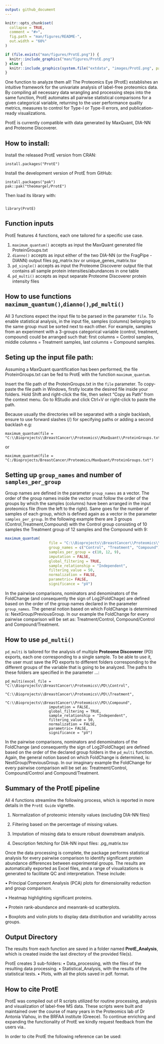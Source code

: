```yaml
---
output: github_document
---
```


<!-- README.md is generated from README.Rmd. Please edit that file -->

```r
knitr::opts_chunk$set(
  collapse = TRUE,
  comment = "#>",
  fig.path = "man/figures/README-",
  out.width = "60%"
)
```



```r
if (file.exists("man/figures/ProtE.png")) {
  knitr::include_graphics("man/figures/ProtE.png") 
} else {
  knitr::include_graphics(system.file("extdata", "images/ProtE.png", package = "ProtE"))
}
```
















One function to analyze them all! The Proteomics Eye (ProtE) establishes an intuitive framework for the univariate analysis of label-free proteomics data. By compiling all necessary data wrangling and processing steps into the same function, ProtE automates all pairwise statistical comparisons for a given categorical variable, returning to the user performance quality metrics, measures to control for Type-I or Type-II errors, and publication-ready visualizations. 

ProtE is currently compatible with data generated by MaxQuant, DIA-NN and Proteome Discoverer.

## How to install:
Install the released ProtE version from CRAN:
```
install.packages("ProtE")
```
Install the development version of ProtE from GitHub:

```
install.packages("pak")
pak::pak("theomargel/ProtE")
```
Then load its library with:
```

library(ProtE)
```


## Function inputs

ProtE features 4 functions, each one tailored for a specific use case.

1.  ```maximum_quantum()``` accepts as input the MaxQuant generated file ProteinGroups.txt
2.  ```dianno()``` accepts as input either of the two DIA-NN (or the FragPipe - DIANN) output files pg_matrix.tsv or unique_genes_matrix.tsv
3.  ```pd_single()``` accepts as input the Proteome Discoverer output file that contains all sample protein intensities/abundances in one table
4.  ```pd_multi()``` accepts as input separate Proteome Discoverer protein intensity files

 
## How to use functions `maximum_quantum()`,`dianno()`,`pd_multi()`
All 3 functions expect the input file to be parsed in the parameter ```file```. To enable statistical analysis, in the input file, samples (columns) belonging to the same group must be sorted next to each other. For example, samples from an experiment with a 3-groups categorical variable (control, treatment, compound) could be arranged such that: first columns = Control samples, middle columns = Treatment samples, last columns = Compound samples.

## Seting up the input file path:
Assuming a MaxQuant quantification has been performed, the file ProteinGroups.txt can be fed to ProtE with the function `maximum_quantum`. 

Insert the file path of the ProteinGroups.txt in the ```file``` parameter. To copy-paste the file path in Windows, firstly locate the desired file inside your folders. Hold Shift and right-click the file, then select "Copy as Path" from the context menu. Go to RStudio and click Ctrl+V or right-click to paste the path. 

Because usually the directories will be separated with a single backlash, ensure to use forward slashes (/) for specifying paths or adding a second backlash
e.g:
```
maximum_quantum(file = "C:\\Bioprojects\\BreastCancer\\Proteomics\\MaxQuant\\ProteinGroups.txt")
```
or 
```
maximum_quantum(file = "C:/Bioprojects/BreastCancer/Proteomics/MaxQuant/ProteinGroups.txt")
```

## Setting up `group_names` and number of `samples_per_group`
Group names are defined in the parameter ```group_names``` as a vector. The order of the group names inside the vector must follow the order of the groups by which the samples (columns) have been arranged in the input proteomics file (from the left to the right). Same goes for the number of samples of each group, which is defined again as a vector in the parameter ```samples_per_group```. In the following example there are 3 groups (Control,Treatment,Compound) with the Control group consisting of 10 samples the Treatment group of 12 samples and the Compound with 9:

```r

maximum_quantum(
                    file = "C:\\Bioprojects\\BreastCancer\\Proteomics\\MaxQuant\\ProteinGroups.txt",
                    group_names = c("Control", "Treatment", "Compound"),
                    samples_per_group = c(10, 12, 9),
                    imputation = FALSE,
                    global_filtering = TRUE,
                    sample_relationship = "Independent",
                    filtering_value = 50,
                    normalization = FALSE,
                    parametric= FALSE,
                    significance = "pV")
```

In the pairwise comparisons, nominators and denominators of the FoldChange (and consequently the sign of Log2FoldChage) are defined based on the order of the group names declared in the parameter ```group_names```. The general notion based on which FoldChange is determined is: NextGroup/PreviousGroup. 
In our example the FoldChange for every pairwise comparison will be set as: Treatment/Control, Compound/Control and Compound/Treatment.


## How to use `pd_multi()`

```pd_multi``` is tailored for the analysis of multiple **Proteome Discoverer** (PD) exports, each one corresponding to a single sample. To be able to use it, the user must save the PD exports to different folders corresponding to the different groups of the variable that is going to be analyzed. The paths to these folders are specified in the parameter ...:

```
pd_multi(excel_file = "C:\\Bioprojects\\BreastCancer\\Proteomics\\PD\\Control",
                       "C:\\Bioprojects\\BreastCancer\\Proteomics\\PD\\Treatment",
                       "C:\\Bioprojects\\BreastCancer\\Proteomics\\PD\\Compound",
                    imputation = FALSE,
                    global_filtering = TRUE,
                    sample_relationship = "Independent",
                    filtering_value = 50,
                    normalization = FALSE,
                    parametric= FALSE,
                    significance = "pV")
```
In the pairwise comparisons, nominators and denominators of the FoldChange (and consequently the sign of Log2FoldChage) are defined based on the order of the declared group folders in the ```pd_multi``` function. Again, the general notion based on which FoldChange is determined, is: NextGroup/PreviousGroup. In our imaginary example the FoldChange for every pairwise comparison will be set as: Treatment/Control, Compound/Control and Compound/Treatment.

## Summary of the ProtE pipeline
All 4 functions streamline the following process, which is reported in more details in the `ProtE Guide` vignette. 

1.	Normalization of proteomic intensity values (excluding DIA-NN files)

2.	Filtering based on the percentage of missing values.

3.	Imputation of missing data to ensure robust downstream analysis.

4.  Description fetching for DIA-NN input files: .pg_matrix.tsv 

Once the data processing is complete, the package performs statistical analysis for every pairwise comparison to identify significant protein abundance differences between experimental groups. The results are automatically exported as Excel files, and a range of visualizations is generated to facilitate QC and interpretation. These include:

•	Principal Component Analysis (PCA) plots for dimensionality reduction and group comparison.

•	Heatmap highlighting significant proteins.

•	Protein rank-abundance  and meanrank-sd scatterplots.

•	Boxplots and violin plots to display data distribution and variability across groups.



## Output Directory

The results from each function are saved in a folder named **ProtE_Analysis**, which is created inside the last directory of the provided file(s).

ProtE creates 3 sub-folders:
• Data_processing, with the files of the resulting data processing.
• Statistical_Analysis, with the  results of the statistical tests.
• Plots, with all the plots saved in pdf. format.






## How to cite ProtE
ProtE was compiled out of R scripts utilized for routine processing, analysis and visualization of label-free MS data. These scripts were built and maintained over the course of many years in the Proteomics lab of Dr Antonia Vlahou, in the BRFAA institute (Greece). To continue enriching and expanding the functionality of ProtE we kindly request feedback from the users via..

In order to cite ProtE the following reference can be used:



